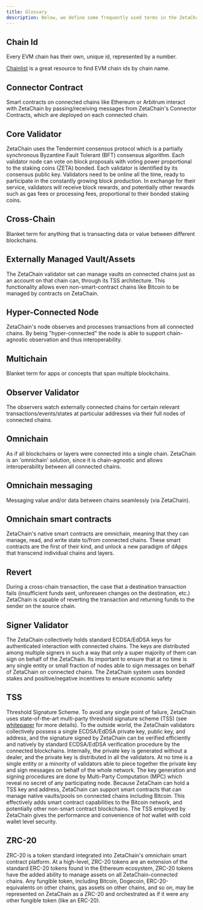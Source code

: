 ```yaml
---
title: Glossary
description: Below, we define some frequently used terms in the ZetaChain ecosystem and during ZetaChain development.
---
```


## Chain Id

Every EVM chain has their own, unique id, represented by a number.

[Chainlist](https://chainlist.org/) is a great resource to find EVM chain ids by
chain name.

## Connector Contract

Smart contracts on connected chains like Ethereum or Arbitrum interact with
ZetaChain by passing/receiving messages from ZetaChain's Connector Contracts,
which are deployed on each connected chain.

## Core Validator

ZetaChain uses the Tendermint consensus protocol which is a partially
synchronous Byzantine Fault Tolerant (BFT) consensus algorithm. Each validator
node can vote on block proposals with voting power proportional to the staking
coins (ZETA) bonded. Each validator is identified by its consensus public key.
Validators need to be online all the time, ready to participate in the
constantly growing block production. In exchange for their service, validators
will receive block rewards, and potentially other rewards such as gas fees or
processing fees, proportional to their bonded staking coins.

## Cross-Chain

Blanket term for anything that is transacting data or value between different
blockchains.

## Externally Managed Vault/Assets

The ZetaChain validator set can manage vaults on connected chains just as an
account on that chain can, through its TSS architecture. This functionality
allows even non-smart-contract chains like Bitcoin to be managed by contracts on
ZetaChain.

## Hyper-Connected Node

ZetaChain's node observes and processes transactions from all connected chains.
By being "hyper-connected" the node is able to support chain-agnostic
observation and thus interoperability.

## Multichain

Blanket term for apps or concepts that span multiple blockchains.

## Observer Validator

The observers watch externally connected chains for certain relevant
transactions/events/states at particular addresses via their full nodes of
connected chains.

## Omnichain

As if all blockchains or layers were connected into a single chain. ZetaChain is
an 'omnichain' solution, since it is chain-agnostic and allows interoperability
between all connected chains.

## Omnichain messaging

Messaging value and/or data between chains seamlessly (via ZetaChain).

## Omnichain smart contracts

ZetaChain's native smart contracts are omnichain, meaning that they can manage,
read, and write state to/from connected chains. These smart contracts are the
first of their kind, and unlock a new paradigm of dApps that transcend
individual chains and layers.

## Revert

During a cross-chain transaction, the case that a destination transaction fails
(insufficient funds sent, unforeseen changes on the destination, etc.) ZetaChain
is capable of reverting the transaction and returning funds to the sender on the
source chain.

## Signer Validator

The ZetaChain collectively holds standard ECDSA/EdDSA keys for authenticated
interaction with connected chains. The keys are distributed among multiple
signers in such a way that only a super majority of them can sign on behalf of
the ZetaChain. Its important to ensure that at no time is any single entity or
small fraction of nodes able to sign messages on behalf of ZetaChain on
connected chains. The ZetaChain system uses bonded stakes and positive/negative
incentives to ensure economic safety

## TSS

Threshold Signature Scheme. To avoid any single point of failure, ZetaChain uses
state-of-the-art multi-party threshold signature scheme (TSS) (see
[whitepaper](https://zetachain.com/whitepaper.pdf) for more details). To the
outside world, the ZetaChain validators collectively possess a single
ECDSA/EdDSA private key, public key, and address, and the signature signed by
ZetaChain can be verified efficiently and natively by standard ECDSA/EdDSA
verification procedure by the connected blockchains. Internally, the private key
is generated without a dealer, and the private key is distributed in all the
validators. At no time is a single entity or a minority of validators able to
piece together the private key and sign messages on behalf of the whole network.
The key generation and signing procedures are done by Multi-Party Computation
(MPC) which reveal no secret of any participating node. Because ZetaChain can
hold a TSS key and address, ZetaChain can support smart contracts that can
manage native vaults/pools on connected chains including Bitcoin. This
effectively adds smart contract capabilities to the Bitcoin network, and
potentially other non-smart contract blockchains. The TSS employed by ZetaChain
gives the performance and convenience of hot wallet with cold wallet level
security.

## ZRC-20

ZRC-20 is a token standard integrated into ZetaChain's omnichain smart contract
platform. At a high-level, ZRC-20 tokens are an extension of the standard ERC-20
tokens found in the Ethereum ecosystem, ZRC-20 tokens have the added ability to
manage assets on all ZetaChain-connected chains. Any fungible token, including
Bitcoin, Dogecoin, ERC-20-equivalents on other chains, gas assets on other
chains, and so on, may be represented on ZetaChain as a ZRC-20 and orchestrated
as if it were any other fungible token (like an ERC-20).
